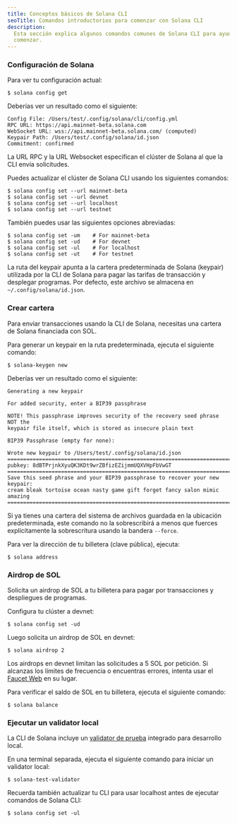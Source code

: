 ```yaml
---
title: Conceptos básicos de Solana CLI
seoTitle: Comandos introductorios para comenzar con Solana CLI
description:
  Esta sección explica algunos comandos comunes de Solana CLI para ayudarte a
  comenzar.
---
```


<Steps>
<Step>

### Configuración de Solana

Para ver tu configuración actual:

```terminal
$ solana config get
```

Deberías ver un resultado como el siguiente:

```
Config File: /Users/test/.config/solana/cli/config.yml
RPC URL: https://api.mainnet-beta.solana.com
WebSocket URL: wss://api.mainnet-beta.solana.com/ (computed)
Keypair Path: /Users/test/.config/solana/id.json
Commitment: confirmed
```

La URL RPC y la URL Websocket especifican el clúster de Solana al que la CLI
envía solicitudes.

Puedes actualizar el clúster de Solana CLI usando los siguientes comandos:

```terminal
$ solana config set --url mainnet-beta
$ solana config set --url devnet
$ solana config set --url localhost
$ solana config set --url testnet
```

También puedes usar las siguientes opciones abreviadas:

```terminal
$ solana config set -um    # For mainnet-beta
$ solana config set -ud    # For devnet
$ solana config set -ul    # For localhost
$ solana config set -ut    # For testnet
```

La ruta del keypair apunta a la cartera predeterminada de Solana (keypair)
utilizada por la CLI de Solana para pagar las tarifas de transacción y desplegar
programas. Por defecto, este archivo se almacena en `~/.config/solana/id.json`.

</Step>
<Step>

### Crear cartera

Para enviar transacciones usando la CLI de Solana, necesitas una cartera de
Solana financiada con SOL.

Para generar un keypair en la ruta predeterminada, ejecuta el siguiente comando:

```terminal
$ solana-keygen new
```

Deberías ver un resultado como el siguiente:

```
Generating a new keypair

For added security, enter a BIP39 passphrase

NOTE! This passphrase improves security of the recovery seed phrase NOT the
keypair file itself, which is stored as insecure plain text

BIP39 Passphrase (empty for none):

Wrote new keypair to /Users/test/.config/solana/id.json
===========================================================================
pubkey: 8dBTPrjnkXyuQK3KDt9wrZBfizEZijmmUQXVHpFbVwGT
===========================================================================
Save this seed phrase and your BIP39 passphrase to recover your new keypair:
cream bleak tortoise ocean nasty game gift forget fancy salon mimic amazing
===========================================================================
```

<Callout type="info">

Si ya tienes una cartera del sistema de archivos guardada en la ubicación
predeterminada, este comando no la sobrescribirá a menos que fuerces
explícitamente la sobrescritura usando la bandera `--force`.

</Callout>

Para ver la dirección de tu billetera (clave pública), ejecuta:

```terminal
$ solana address
```

</Step>
<Step>

### Airdrop de SOL

Solicita un airdrop de SOL a tu billetera para pagar por transacciones y
despliegues de programas.

Configura tu clúster a devnet:

```terminal
$ solana config set -ud
```

Luego solicita un airdrop de SOL en devnet:

```terminal
$ solana airdrop 2
```

<Callout>

Los airdrops en devnet limitan las solicitudes a 5 SOL por petición. Si alcanzas
los límites de frecuencia o encuentras errores, intenta usar el
[Faucet Web](https://faucet.solana.com) en su lugar.

</Callout>

Para verificar el saldo de SOL en tu billetera, ejecuta el siguiente comando:

```terminal
$ solana balance
```

</Step>
<Step>

### Ejecutar un validator local

La CLI de Solana incluye un
[validator de prueba](https://docs.anza.xyz/cli/examples/test-validator)
integrado para desarrollo local.

En una terminal separada, ejecuta el siguiente comando para iniciar un validator
local:

```terminal
$ solana-test-validator
```

<Callout>

Recuerda también actualizar tu CLI para usar localhost antes de ejecutar
comandos de Solana CLI:

```terminal
$ solana config set -ul
```

</Callout>

</Step>
</Steps>
